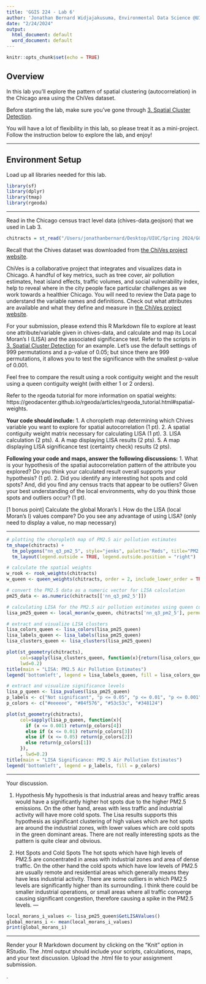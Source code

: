 ```yaml
---
title: 'GGIS 224 - Lab 6'
author: 'Jonathan Bernard Widjajakusuma, Environmental Data Science @UIUC '
date: "2/24/2024"
output:
  html_document: default
  word_document: default
---
```


```r
knitr::opts_chunk$set(echo = TRUE)
```

## Overview

In this lab you'll explore the pattern of spatial clustering (autocorrelation) in the Chicago area using the ChiVes dataset.  

Before starting the lab, make sure you've gone through [3. Spatial Cluster Detection](https://makosak.github.io/Intro2RSpatialMed/05-LISA.html).

You will have a lot of flexibility in this lab, so please treat it as a mini-project. Follow the instruction below to explore the lab, and enjoy!

---

## Environment Setup

Load up all libraries needed for this lab. 

```r
library(sf)
library(dplyr)
library(tmap)
library(rgeoda)

```

---

Read in the Chicago census tract level data (chives-data.geojson) that we used in Lab 3.

```r
chitracts = st_read("/Users/jonathanbernard/Desktop/UIUC/Spring 2024/GGIS 224/GGIS224/Labs/Lab6/chives-data.geojson") 
```


Recall that the Chives dataset was downloaded from [the ChiVes project website](https://chichives.com).

ChiVes is a collaborative project that integrates and visualizes data in Chicago. 
A handful of key metrics, such as tree cover, air pollution estimates, heat island effects, 
traffic volumes, and social vulnerability index, help to reveal where in the city 
people face particular challenges as we work towards a healthier Chicago. 
You will need to review the Data page to understand the variable names and definitions. 
Check out what attributes are available and what they define and measure in [the ChiVes project website](https://chichives.com).

For your submission, please extend this R Markdown file to explore at least one attribute/variable given in chives-data, and calculate and map its Local Moran’s I (LISA) and the associated significance test. Refer to the scripts in [3. Spatial Cluster Detection](https://makosak.github.io/Intro2RSpatialMed/05-LISA.html) for an example. Let's use the default settings of 999 permutations and a p-value of 0.05; but since there are 999 permutations, it allows you to test the significance with the smallest p-value of 0.001. 

Feel free to compare the result using a rook contiguity weight and the result using a queen contiguity weight (with either 1 or 2 orders). 

Refer to the rgeoda tutorial for more information on spatial weights: https://geodacenter.github.io/rgeoda/articles/rgeoda_tutorial.html#spatial-weights.  

**Your code should include:** 
1. A choropleth map determining which Chives variable you want to explore for spatial autocorrelation (1 pt).
2. A spatial contiguity weight matrix necessary for calculating LISA (1 pt).
3. LISA calculation (2 pts). 
4. A map displaying LISA results (2 pts).
5. A map displaying LISA significance test (certainty check) results (2 pts).

**Following your code and maps, answer the following discussions:**
1. What is your hypothesis of the spatial autocorrelation pattern of the attribute you explored? Do you think your calculated result overall supports your hypothesis? (1 pt). 
2. Did you identify any interesting hot spots and cold spots? And, did you find any census tracts that appear to be outliers? Given your best understanding of the local environments, why do you think those spots and outliers occur? (1 pt). 

[1 bonus point] Calculate the global Moran's I. How do the LISA (local Moran's I) values compare? Do you see any advantage of using LISA? (only need to display a value, no map necessary)

---

```r
# plotting the choropleth map of PM2.5 air pollution estimates
tm_shape(chitracts) +
  tm_polygons("nn_q3_pm2_5", style="jenks", palette="Reds", title="PM2.5 Air Pollution Estimates") +
  tm_layout(legend.outside = TRUE, legend.outside.position = "right")

# calculate the spatial weights
w_rook <- rook_weights(chitracts)
w_queen <- queen_weights(chitracts, order = 2, include_lower_order = TRUE)

# convert the PM2.5 data as a numeric vector for LISA calculation
pm25_data <- as.numeric(chitracts[['nn_q3_pm2_5']])

# calculating LISA for the PM2.5 air pollution estimates using queen contiguity weights
lisa_pm25_queen <- local_moran(w_queen, chitracts['nn_q3_pm2_5'], permutations = 999)

# extract and visualize LISA clusters
lisa_colors_queen <- lisa_colors(lisa_pm25_queen)
lisa_labels_queen <- lisa_labels(lisa_pm25_queen)
lisa_clusters_queen <- lisa_clusters(lisa_pm25_queen)

plot(st_geometry(chitracts), 
     col=sapply(lisa_clusters_queen, function(x){return(lisa_colors_queen[[x+1]])}), 
     lwd=0.2)
title(main = "LISA: PM2.5 Air Pollution Estimates")
legend('bottomleft', legend = lisa_labels_queen, fill = lisa_colors_queen)

# extract and visualize significance levels
lisa_p_queen <- lisa_pvalues(lisa_pm25_queen)
p_labels <- c("Not significant", "p <= 0.05", "p <= 0.01", "p <= 0.001")
p_colors <- c("#eeeeee", "#84f576", "#53c53c", "#348124")

plot(st_geometry(chitracts), 
     col=sapply(lisa_p_queen, function(x){
       if (x <= 0.001) return(p_colors[4])
       else if (x <= 0.01) return(p_colors[3])
       else if (x <= 0.05) return(p_colors[2])
       else return(p_colors[1])
     }), 
     , lwd=0.2)
title(main = "LISA Significance: PM2.5 Air Pollution Estimates")
legend('bottomleft', legend = p_labels, fill = p_colors)

```

---

Your discussion.

1. Hypothesis
My hypothesis is that industrial areas and heavy traffic areas would have a significantly higher hot spots due to the higher PM2.5 emissions. On the other hand, areas with less traffic and industrial activity will have more cold spots. The Lisa results supports this hypothesis as significant clustering of high values which are hot spots are around the industrial zones, with lower values which are cold spots in the green dominant areas. There are not really interesting spots as the pattern is quite clear and obvious.

2. Hot Spots and Cold Spots
The hot spots which have high levels of PM2.5 are concentrated in areas with industrial zones and area of dense traffic. On the other hand the cold spots which have low levels of PM2.5 are usually remote and residential areas which generally means they have less industrial activity. There are some outliers in which PM2.5 levels are significantly higher than its surrounding. I think there could be smaller industrial operations, or small areas where all traffic converge causing significant congestion, therefore causing a spike in the PM2.5 levels.
---

```r
local_morans_i_values <- lisa_pm25_queen$GetLISAValues()
global_morans_i <- mean(local_morans_i_values)
print(global_morans_i)

```

---
Render your R Markdown document by clicking on the "Knit" option in RStudio. The .html output should include your scripts, calculations, maps, and your text discussion. Upload the .html file to your assignment submission.

.